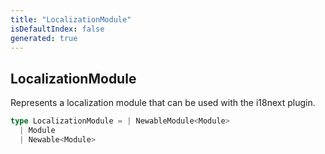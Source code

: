 ```yaml
---
title: "LocalizationModule"
isDefaultIndex: false
generated: true
---
```



<!-- This file was generated from the CommandKit source. Do not modify. Instead, re-run the "docgen" script -->


## LocalizationModule

<GenerationInfo sourceFile="packages/i18n/src/i18n.ts" sourceLine="41" packageName="@commandkit/i18n" />

Represents a localization module that can be used with the i18next plugin.

```ts title="Signature"
type LocalizationModule = | NewableModule<Module>
  | Module
  | Newable<Module>
```
